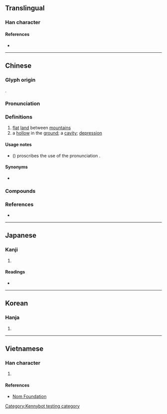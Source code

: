 {{character info}}
==Translingual==

===Han character===
{{Han char|rn=32|rad=土|as=05|sn=8|four=44127|canj=GVIS|ids=⿰土幼}}<!--# [[undulating]] # [[depressed]]-->

====References====
* {{Han ref|kx=0226.330|dkj=04988|dj=0462.100|hdz=10436.090|uh=5773|ud=22387|bh=CBFC|bd=52220}}

----

==Chinese==
{{zh-forms|alt=㘭}}

===Glyph origin===
{{Han etym}}
{{Han compound|土|幼|ls=psc|c1=s|c2=p|t1=earth}}.

===Pronunciation===
{{zh-pron
|m=ào,āo,1nb=standard in Mainland,1nc=variant in Taiwan,2nb=standard in Taiwan,2nc=variant in Mainland
|c=aau3,aau1
|mc=y
|oc=y
|cat=n
}}

===Definitions===
{{zh-hanzi}}

# [[flat]] [[land]] between [[mountain]]s
# a [[hollow]] in the [[ground]]; a [[cavity]]; [[depression]]

====Usage notes====
* ''{{w|Xiandai Hanyu Guifan Cidian}}'' ({{w2|zh|pref=《|现代汉语规范词典|suf=》}}) proscribes the use of the pronunciation {{m|cmn|āo}}.

====Synonyms====
* {{zh-l|垇}}

===Compounds===
{{zh-der|坳堂|坳塘|塘坳|山坳|楊家坳|松樹坳|白石坳|甘塘坳|山溪坳|馬家坳|上馬坳|茅草坳}}

===References===
* {{R:yue:Hanzi}}

----

==Japanese==

===Kanji===
{{ja-kanji|grade=|rs=土05}}

# {{rfdef|ja|sort=土05}}

====Readings====
* {{ja-readings|on=あう,えう|kun=くぼみ}}

----

==Korean==

===Hanja===
{{ko-hanja|hangeul=요|rv=yo|mr=yo}}

# {{rfdef|ko|sort=土05}}

----

==Vietnamese==

===Han character===
{{vi-readings|reading=ao|rs=土05}}

# {{rfdef|vi|sort=土05}}

====References====
* [http://nomfoundation.org/common/nom_details.php?codepoint=5773 Nom Foundation]

[[Category:Kennybot testing category]]